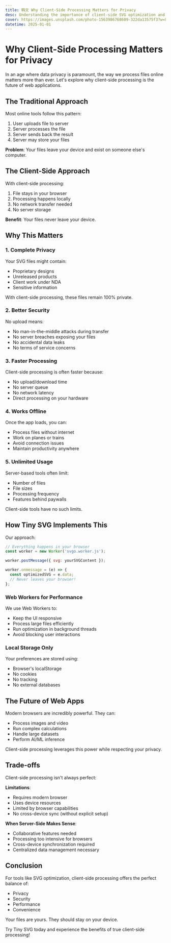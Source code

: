```yaml
---
title: 韩文 Why Client-Side Processing Matters for Privacy
desc: Understanding the importance of client-side SVG optimization and how it protects your data
cover: https://images.unsplash.com/photo-1563986768609-322da13575f3?w=800&h=400&fit=crop
datetime: 2025-01-01
---
```


# Why Client-Side Processing Matters for Privacy

In an age where data privacy is paramount, the way we process files online matters more than ever. Let's explore why client-side processing is the future of web applications.

## The Traditional Approach

Most online tools follow this pattern:

1. User uploads file to server
2. Server processes the file
3. Server sends back the result
4. Server may store your files

**Problem**: Your files leave your device and exist on someone else's computer.

## The Client-Side Approach

With client-side processing:

1. File stays in your browser
2. Processing happens locally
3. No network transfer needed
4. No server storage

**Benefit**: Your files never leave your device.

## Why This Matters

### 1. Complete Privacy

Your SVG files might contain:
- Proprietary designs
- Unreleased products
- Client work under NDA
- Sensitive information

With client-side processing, these files remain 100% private.

### 2. Better Security

No upload means:
- No man-in-the-middle attacks during transfer
- No server breaches exposing your files
- No accidental data leaks
- No terms of service concerns

### 3. Faster Processing

Client-side processing is often faster because:
- No upload/download time
- No server queue
- No network latency
- Direct processing on your hardware

### 4. Works Offline

Once the app loads, you can:
- Process files without internet
- Work on planes or trains
- Avoid connection issues
- Maintain productivity anywhere

### 5. Unlimited Usage

Server-based tools often limit:
- Number of files
- File sizes
- Processing frequency
- Features behind paywalls

Client-side tools have no such limits.

## How Tiny SVG Implements This

Our approach:

```javascript
// Everything happens in your browser
const worker = new Worker('svgo.worker.js');

worker.postMessage({ svg: yourSVGContent });

worker.onmessage = (e) => {
  const optimizedSVG = e.data;
  // Never leaves your browser!
};
```

### Web Workers for Performance

We use Web Workers to:
- Keep the UI responsive
- Process large files efficiently
- Run optimization in background threads
- Avoid blocking user interactions

### Local Storage Only

Your preferences are stored using:
- Browser's localStorage
- No cookies
- No tracking
- No external databases

## The Future of Web Apps

Modern browsers are incredibly powerful. They can:
- Process images and video
- Run complex calculations
- Handle large datasets
- Perform AI/ML inference

Client-side processing leverages this power while respecting your privacy.

## Trade-offs

Client-side processing isn't always perfect:

**Limitations**:
- Requires modern browser
- Uses device resources
- Limited by browser capabilities
- No cross-device sync (without explicit setup)

**When Server-Side Makes Sense**:
- Collaborative features needed
- Processing too intensive for browsers
- Cross-device synchronization required
- Centralized data management necessary

## Conclusion

For tools like SVG optimization, client-side processing offers the perfect balance of:
- Privacy
- Security
- Performance
- Convenience

Your files are yours. They should stay on your device.

Try Tiny SVG today and experience the benefits of true client-side processing!
